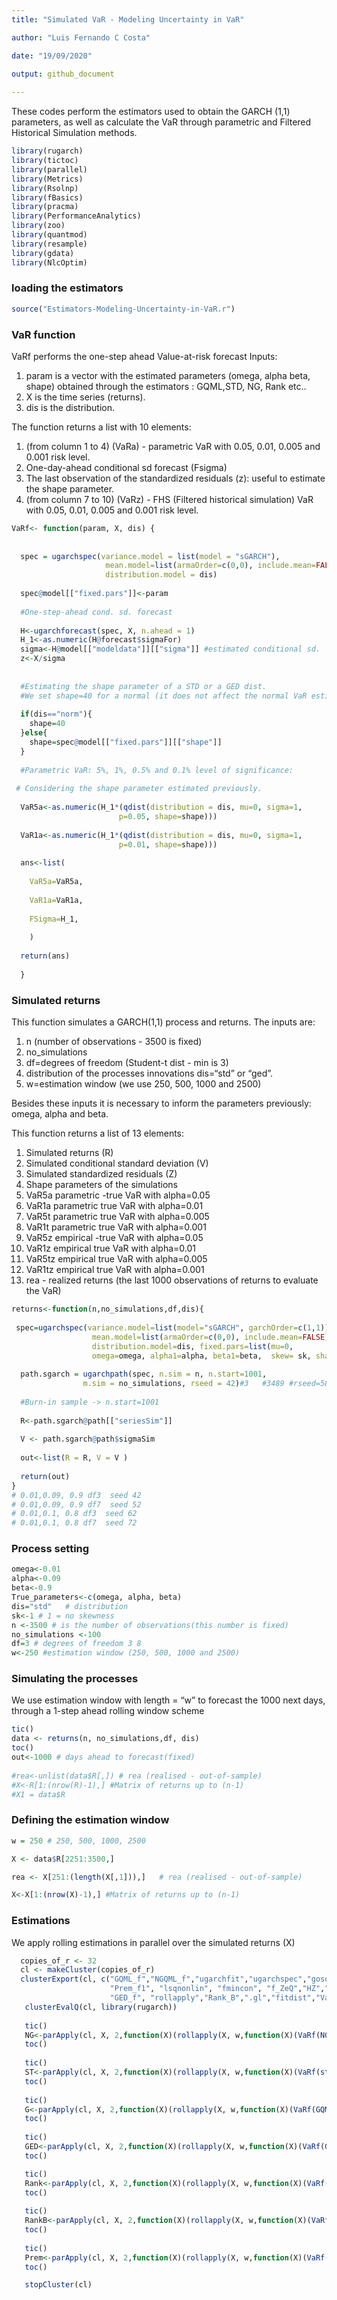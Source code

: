 ```yaml
---
title: "Simulated VaR - Modeling Uncertainty in VaR"

author: "Luis Fernando C Costa"

date: "19/09/2020"

output: github_document
  
---
```


These codes perform the estimators used to obtain the GARCH (1,1) parameters, as well as calculate the VaR through parametric and Filtered Historical Simulation methods.  

```r
library(rugarch)
library(tictoc)
library(parallel)
library(Metrics)
library(Rsolnp)
library(fBasics)
library(pracma)
library(PerformanceAnalytics)
library(zoo)
library(quantmod)
library(resample)
library(gdata)
library(NlcOptim)
```
### loading the estimators
```r

source("Estimators-Modeling-Uncertainty-in-VaR.r")

```

### VaR function 

VaRf performs the one-step ahead Value-at-risk forecast
Inputs:

1. param is a vector with the estimated parameters (omega, alpha beta, shape) 
 obtained through the estimators : GQML,STD, NG, Rank etc..
2. X is the time series (returns).
3. dis is the distribution. 

The function returns a list with 10 elements:

1. (from column 1 to 4) (VaRa) - parametric VaR with 0.05, 0.01, 0.005 and 0.001 risk level.
2.  One-day-ahead conditional sd forecast (Fsigma)
3.  The last observation of the standardized residuals (z): useful to estimate 
the shape parameter.
4. (from column 7 to 10) (VaRz) - FHS (Filtered historical simulation) VaR with 0.05,
0.01, 0.005 and 0.001 risk level.

```r

VaRf<- function(param, X, dis) {
  
  
  spec = ugarchspec(variance.model = list(model = "sGARCH"),
                     mean.model=list(armaOrder=c(0,0), include.mean=FALSE),
                     distribution.model = dis)
  
  spec@model[["fixed.pars"]]<-param
  
  #One-step-ahead cond. sd. forecast
  
  H<-ugarchforecast(spec, X, n.ahead = 1)
  H_1<-as.numeric(H@forecast$sigmaFor)
  sigma<-H@model[["modeldata"]][["sigma"]] #estimated conditional sd.
  z<-X/sigma
  
  
  #Estimating the shape parameter of a STD or a GED dist.
  #We set shape=40 for a normal (it does not affect the normal VaR estimation)
  
  if(dis=="norm"){
    shape=40
  }else{
    shape=spec@model[["fixed.pars"]][["shape"]]
  }
  
  #Parametric VaR: 5%, 1%, 0.5% and 0.1% level of significance:
  
 # Considering the shape parameter estimated previously.
  
  VaR5a<-as.numeric(H_1*(qdist(distribution = dis, mu=0, sigma=1, 
                        p=0.05, shape=shape)))
  
  VaR1a<-as.numeric(H_1*(qdist(distribution = dis, mu=0, sigma=1,
                        p=0.01, shape=shape)))
  
  ans<-list(
    
    VaR5a=VaR5a,
    
    VaR1a=VaR1a,
    
    FSigma=H_1,
    
    )
  
  return(ans)
  
  }
```

### Simulated returns

This function simulates a GARCH(1,1) process and returns.
The inputs are: 

1. n (number of observations - 3500 is fixed)
2. no_simulations
3. df=degrees of freedom (Student-t dist - min is 3)
5. distribution of the processes innovations dis="std" or "ged".
6. w=estimation window (we use 250, 500, 1000 and 2500)

Besides these inputs it is necessary to inform the parameters previously: omega, alpha and beta.

This function returns a list of 13 elements:

1.  Simulated returns (R)
2.  Simulated conditional standard deviation (V)
3.  Simulated standardized residuals (Z)
4.  Shape parameters of the simulations
5.  VaR5a parametric -true VaR with alpha=0.05
6.  VaR1a parametric true VaR with alpha=0.01
7.  VaR5t parametric true VaR with alpha=0.005
8.  VaR1t parametric true VaR with alpha=0.001
9.  VaR5z empirical -true VaR with alpha=0.05
10. VaR1z empirical true VaR with alpha=0.01
11. VaR5tz empirical true VaR with alpha=0.005
12. VaR1tz empirical true VaR with alpha=0.001
13. rea - realized returns (the last 1000 observations of returns to evaluate the VaR)

```r


returns<-function(n,no_simulations,df,dis){
  
 spec=ugarchspec(variance.model=list(model="sGARCH", garchOrder=c(1,1)),
                  mean.model=list(armaOrder=c(0,0), include.mean=FALSE), 
                  distribution.model=dis, fixed.pars=list(mu=0,
                  omega=omega, alpha1=alpha, beta1=beta,  skew= sk, shape=df))
  
  path.sgarch = ugarchpath(spec, n.sim = n, n.start=1001,
                m.sim = no_simulations, rseed = 42)#3   #3489 #rseed=589, 3478
  
  #Burn-in sample -> n.start=1001
  
  R<-path.sgarch@path[["seriesSim"]]
  
  V <- path.sgarch@path$sigmaSim
  
  out<-list(R = R, V = V )
  
  return(out)
}
# 0.01,0.09, 0.9 df3  seed 42
# 0.01,0.09, 0.9 df7  seed 52
# 0.01,0.1, 0.8 df3  seed 62
# 0.01,0.1, 0.8 df7  seed 72

```

### Process setting
```r

omega<-0.01  
alpha<-0.09 
beta<-0.9 
True_parameters<-c(omega, alpha, beta)
dis="std"   # distribution 
sk<-1 # 1 = no skewness 
n <-3500 # is the number of observations(this number is fixed)
no_simulations <-100
df=3 # degrees of freedom 3 8 
w<-250 #estimation window (250, 500, 1000 and 2500)
```

### Simulating the processes 
We use estimation window with length = "w" to forecast the 1000 next days, through a 1-step ahead rolling window scheme
```r

tic()
data <- returns(n, no_simulations,df, dis)
toc()
out<-1000 # days ahead to forecast(fixed)
 
#rea<-unlist(data$R[,]) # rea (realised - out-of-sample)
#X<-R[1:(nrow(R)-1),] #Matrix of returns up to (n-1)
#X1 = data$R
```

### Defining the estimation window
```r

w = 250 # 250, 500, 1000, 2500

X <- data$R[2251:3500,]

rea <- X[251:(length(X[,1])),]   # rea (realised - out-of-sample)

X<-X[1:(nrow(X)-1),] #Matrix of returns up to (n-1)


```

### Estimations

We apply rolling estimations in parallel over the simulated returns (X)

```r


  copies_of_r <- 32 
  cl <- makeCluster(copies_of_r)
  clusterExport(cl, c("GQML_f","NGQML_f","ugarchfit","ugarchspec","gosolnp","Rank_f",
                      "Prem_f1", "lsqnonlin", "fmincon", "f_ZeQ","HZ","w", "stQML_f",
                      "GED_f", "rollapply","Rank_B",".gl","fitdist","VaRf"))
   clusterEvalQ(cl, library(rugarch))
   
   tic()
   NG<-parApply(cl, X, 2,function(X)(rollapply(X, w,function(X)(VaRf(NGQML_f(X),X, "std")))))
   toc()
   
   tic()
   ST<-parApply(cl, X, 2,function(X)(rollapply(X, w,function(X)(VaRf(stQML_f(X),X, "std")))))
   toc()
     
   tic()
   G<-parApply(cl, X, 2,function(X)(rollapply(X, w,function(X)(VaRf(GQML_f(X),X, "norm")))))
   toc()
   
   tic()
   GED<-parApply(cl, X, 2,function(X)(rollapply(X, w,function(X)(VaRf(GED_f(X),X, "ged")))))
   toc()

   tic()
   Rank<-parApply(cl, X, 2,function(X)(rollapply(X, w,function(X)(VaRf(Rank_f(X),X, "std")))))
   toc()
   
   tic()
   RankB<-parApply(cl, X, 2,function(X)(rollapply(X, w,function(X)(VaRf(Rank_B(X),X, "std")))))
   toc()
   
   tic()
   Prem<-parApply(cl, X, 2,function(X)(rollapply(X, w,function(X)(VaRf(Prem_f1(X),X, "std")))))
   toc()

   stopCluster(cl)

```
